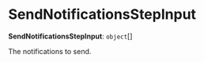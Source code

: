 
# SendNotificationsStepInput

 **SendNotificationsStepInput**: `object`[]

The notifications to send.
